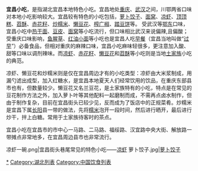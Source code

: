 {{noteTA
|1=zh-cn:小吃; zh-hk:小食;zh-mo:小食; zh-tw:小吃;
}}
'''宜昌小吃'''，是指湖北宜昌本地特色小吃。宜昌地处[[重庆|重庆]]、[[武汉|武汉]]之间，川鄂两省口味对本地小吃影响较大。宜昌较有特色的小吃包括，[[萝卜饺子|萝卜饺子]]、[[面窝|面窝]]、[[凉虾|凉虾]]、[[顶顶糕|顶顶糕]]、[[苕酥|苕酥]]、[[赤花籽|赤花籽]]、[[炒糯米|炒糯米]]、[[懒豆花|懒豆花]]、[[榨广椒|榨广椒]]、[[踏豆饼|踏豆饼]]等。
受武汉等[[鄂东|鄂东]]口味，宜昌小吃中[[热干面|热干面]]、[[豆皮|豆皮]]、[[面窝|面窝]]等小吃流行，但口味相比武汉来说偏辣,且偏酸；受重庆口味影响，[[鱼腥草|鱼腥草]]、[[红油小面|红油小面]]等小吃也是宜昌人吃[[早餐|早餐]]（宜昌当地叫做“[[过早|过早]]”）必备食品，但相对重庆的麻辣口味，宜昌小吃麻味轻很多，更注意加入酸、甜等口味以调剂辣味。而[[凉虾|凉虾]]、[[赤花籽|赤花籽]]、[[懒豆花|懒豆花]]和[[苕酥|苕酥]]等小吃则是当地[[土家族|土家族]]小吃的典范。

凉虾、懒豆花和炒糯米则是仅在宜昌周边才有的小吃类型：凉虾由大米浆制成，用漏勺滤出成型，加入红糖水，是宜昌本地夏天人们经常饮用的饮品，在重庆东部县市也有，但数量较少。懒豆花又名兰豆花，是土家族特有的小吃，特点是在常见的豆花制作方法之外，加入萝卜叶等其他配料一起磨制而成，不需再点卤水制作，但由于制作复杂，目前在宜昌街头已较少见，反而成为了饭店中的正规菜肴。炒糯米是宜昌下属[[长阳|长阳]]县一带的做法，先将[[糯米|糯米]]泡开一段时间，然后进行晒开，最后进行炒干，拌上白糖。常用于土家族待客时的茶点。

宜昌小吃在宜昌市的市中心一马路、二马路、福绥路、汉宜路中央大街、解放路一带摊点非常地多，在宜昌周边县市也非常流行。
<gallery>
凉虾一碗.png|宜昌街头巷尾常见的特色小吃——[[凉虾|凉虾]]
萝卜饺子.jpg|[[萝卜饺子|萝卜饺子]]
</gallery>
[[Category:宜昌小吃|*]]
[[Category:湖北列表|Category:湖北列表]]
[[Category:中国饮食列表|Category:中国饮食列表]]